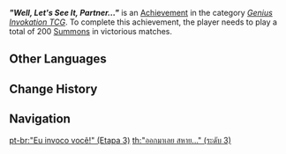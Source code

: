 {{Achievement Infobox
|title        = "Well, Let's See It, Partner..."
|id           = 80208
|order id     = 210
|category     = Genius Invokation TCG (Achievement)
|description  = Play a total of 200 [[Summon]]s in victorious matches.
|requirements = 
|primogems    = 20
|tracking     = Tracks total amount.
|topic        = 
|type         = 
|set          = "Well, Let's See It, Partner..."
|tier         = 3
|tiers_total  = 3
}}
'''''"Well, Let's See It, Partner..."''''' is an [[Achievement]] in the category ''[[Genius Invokation TCG (Achievement)|Genius Invokation TCG]]''. To complete this achievement, the player needs to play a total of 200 [[Summon]]s in victorious matches.
<!--
==Gameplay Notes==
*

==Trivia==
*

==Gallery==
{{Preview
|size=300px
|file=
|caption=
}}

==Video Guides==
{{EVT
|video1   = 
|caption1 = 
}}
-->
==Other Languages==
{{Other Languages|Transclude = "Well, Let's See It, Partner..."}}

==Change History==
{{Change History|3.3|page="Well, Let's See It, Partner..."}}
<!--
==References==
{{Reflist}}
-->
==Navigation==
{{Achievement Navbox}}

[[pt-br:"Eu invoco você!" (Etapa 3)]]
[[th:"ออกมาเลย สหาย..." (ระดับ 3)]]